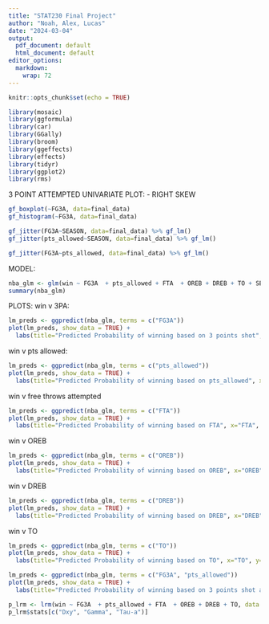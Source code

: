 ```yaml
---
title: "STAT230 Final Project"
author: "Noah, Alex, Lucas"
date: "2024-03-04"
output:
  pdf_document: default
  html_document: default
editor_options: 
  markdown: 
    wrap: 72
---
```


```r
knitr::opts_chunk$set(echo = TRUE)
```


```r
library(mosaic)
library(ggformula)
library(car)
library(GGally)
library(broom)
library(ggeffects)
library(effects)
library(tidyr)
library(ggplot2)
library(rms)
```


3 POINT ATTEMPTED UNIVARIATE PLOT:
- RIGHT SKEW
```r
gf_boxplot(~FG3A, data=final_data)
gf_histogram(~FG3A, data=final_data)
```

```r
gf_jitter(FG3A~SEASON, data=final_data) %>% gf_lm()
gf_jitter(pts_allowed~SEASON, data=final_data) %>% gf_lm()
```

```r
gf_jitter(FG3A~pts_allowed, data=final_data) %>% gf_lm()
```


MODEL:
```r
nba_glm <- glm(win ~ FG3A  + pts_allowed + FTA  + OREB + DREB + TO + SEASON, data = final_data, family = "binomial")
summary(nba_glm)
```

PLOTS:
win v 3PA:
```r
lm_preds <- ggpredict(nba_glm, terms = c("FG3A"))
plot(lm_preds, show_data = TRUE) + 
  labs(title="Predicted Probability of winning based on 3 points shot", x="3FGA", y="Predicted probability of winning")
```


win v pts allowed:
```r
lm_preds <- ggpredict(nba_glm, terms = c("pts_allowed"))
plot(lm_preds, show_data = TRUE) + 
  labs(title="Predicted Probability of winning based on pts_allowed", x="pts_allowed", y="Predicted probability of winning")
```
win v free throws attempted
```r
lm_preds <- ggpredict(nba_glm, terms = c("FTA"))
plot(lm_preds, show_data = TRUE) + 
  labs(title="Predicted Probability of winning based on FTA", x="FTA", y="Predicted probability of winning")
```
win v OREB
```r
lm_preds <- ggpredict(nba_glm, terms = c("OREB"))
plot(lm_preds, show_data = TRUE) + 
  labs(title="Predicted Probability of winning based on OREB", x="OREB", y="Predicted probability of winning")
```
win v DREB
```r
lm_preds <- ggpredict(nba_glm, terms = c("DREB"))
plot(lm_preds, show_data = TRUE) + 
  labs(title="Predicted Probability of winning based on DREB", x="DREB", y="Predicted probability of winning")
```
win v TO
```r
lm_preds <- ggpredict(nba_glm, terms = c("TO"))
plot(lm_preds, show_data = TRUE) + 
  labs(title="Predicted Probability of winning based on TO", x="TO", y="Predicted probability of winning")
```

```r
lm_preds <- ggpredict(nba_glm, terms = c("FG3A", "pts_allowed"))
plot(lm_preds, show_data = TRUE) + 
  labs(title="Predicted Probability of winning based on 3 points shot and points allowed", x="3FGA", y="Predicted probability of winning")
```


```r
p_lrm <- lrm(win ~ FG3A  + pts_allowed + FTA  + OREB + DREB + TO, data = final_data)
p_lrm$stats[c("Dxy", "Gamma", "Tau-a")]
```


